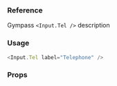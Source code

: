 ### Reference

Gympass `<Input.Tel />` description

### Usage

```javascript type=expo
<Input.Tel label="Telephone" />
```

### Props

<PropsTable component="Input" platform="native" />
